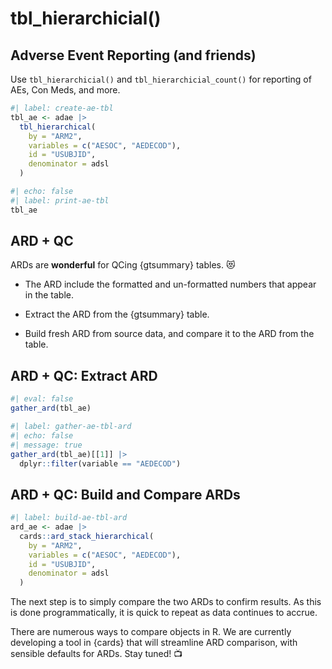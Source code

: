 # tbl_hierarchicial()

## Adverse Event Reporting (and friends)

Use `tbl_hierarchicial()` and `tbl_hierarchicial_count()` for reporting of AEs, Con Meds, and more.

```r
#| label: create-ae-tbl
tbl_ae <- adae |> 
  tbl_hierarchical(
    by = "ARM2", 
    variables = c("AESOC", "AEDECOD"),
    id = "USUBJID",
    denominator = adsl
  )
```

```r
#| echo: false
#| label: print-ae-tbl
tbl_ae
```

## ARD + QC

ARDs are **wonderful** for QCing {gtsummary} tables. 😻

- The ARD include the formatted and un-formatted numbers that appear in the table.

- Extract the ARD from the {gtsummary} table.

- Build fresh ARD from source data, and compare it to the ARD from the table.

## ARD + QC: Extract ARD

```r
#| eval: false
gather_ard(tbl_ae)
```

```r
#| label: gather-ae-tbl-ard
#| echo: false
#| message: true
gather_ard(tbl_ae)[[1]] |> 
  dplyr::filter(variable == "AEDECOD")
```


## ARD + QC: Build and Compare ARDs

```r
#| label: build-ae-tbl-ard
ard_ae <- adae |> 
  cards::ard_stack_hierarchical(
    by = "ARM2", 
    variables = c("AESOC", "AEDECOD"),
    id = "USUBJID",
    denominator = adsl
  )
```

The next step is to simply compare the two ARDs to confirm results.
As this is done programmatically, it is quick to repeat as data continues to accrue.

::: {.small}

There are numerous ways to compare objects in R.
We are currently developing a tool in {cards} that will streamline ARD comparison, with sensible defaults for ARDs.
Stay tuned! 📺
:::

